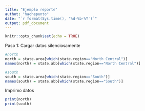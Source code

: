 ```yaml
---
title: "Ejemplo reporte"
authot: "hachepunto"
date: "`r format(Sys.time(), '%d-%b-%Y')`"
output: pdf_document
---
```


```r
knitr::opts_chunk$set(echo = TRUE)
```

Paso 1: Cargar datos silenciosamente
```r
#north
north = state.area[which(state.region=="North Central")]
names(north) = state.abb[which(state.region=="North Central")]

#south
south = state.area[which(state.region=="South")]
names(south) = state.abb[which(state.region=="South")]
```
Imprimo datos

```r
print(north)
print(south)
```